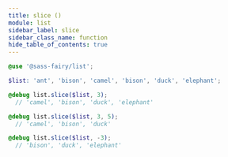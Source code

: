 ```yaml
---
title: slice ()
module: list
sidebar_label: slice
sidebar_class_name: function
hide_table_of_contents: true
---
```


<DocPage fieldName="slice" fieldType="function" spec={Spec} />

```scss
@use '@sass-fairy/list';

$list: 'ant', 'bison', 'camel', 'bison', 'duck', 'elephant';

@debug list.slice($list, 3);
  // 'camel', 'bison', 'duck', 'elephant'

@debug list.slice($list, 3, 5);
  // 'camel', 'bison', 'duck'

@debug list.slice($list, -3);
  // 'bison', 'duck', 'elephant'
```
